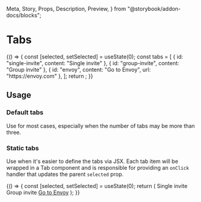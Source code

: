   Meta,
  Story,
  Props,
  Description,
  Preview,
} from "@storybook/addon-docs/blocks";

<Meta title="Components | Navigation / Tabs" component={Tabs} />

# Tabs

<Description of={Tabs} />

<Preview withToolbar>
  <Story name="Example">
    {() => {
      const [selected, setSelected] = useState(0);
      const tabs = [
        { id: "single-invite", content: "Single invite" },
        { id: "group-invite", content: "Group invite" },
        { id: "envoy", content: "Go to Envoy", url: "https://envoy.com" },
      ];
      return <Tabs tabs={tabs} selected={selected} onSelect={setSelected} />;
    }}
  </Story>
</Preview>

<Props of={Tabs} />

## Usage

### Default tabs

Use for most cases, especially when the number of tabs may be more than three.

### Static tabs

Use when it's easier to define the tabs via JSX. Each tab item will be wrapped in a Tab
component and is responsible for providing an `onClick` handler that updates the parent
`selected` prop.

<Preview withToolbar>
  <Story name="Static tabs">
    {() => {
      const [selected, setSelected] = useState(0);
      return (
        <Tabs selected={selected} onSelect={setSelected}>
          <span>Single invite</span>
          <span>Group invite</span>
          <a href="https://envoy.com">Go to Envoy</a>
        </Tabs>
      );
    }}
  </Story>
</Preview>

